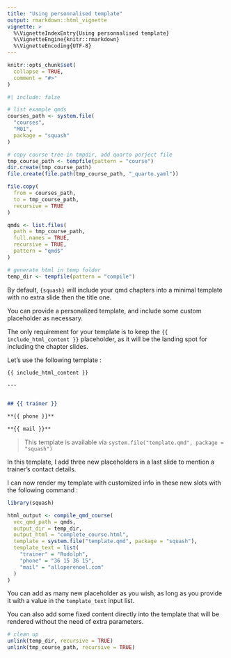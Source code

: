 ```yaml
---
title: "Using personnalised template"
output: rmarkdown::html_vignette
vignette: >
  %\VignetteIndexEntry{Using personnalised template}
  %\VignetteEngine{knitr::rmarkdown}
  %\VignetteEncoding{UTF-8}
---
```


```r
knitr::opts_chunk$set(
  collapse = TRUE,
  comment = "#>"
)
```

```r
#| include: false

# list example qmds
courses_path <- system.file(
  "courses",
  "M01",
  package = "squash"
)

# copy course tree in tmpdir, add quarto porject file
tmp_course_path <- tempfile(pattern = "course")
dir.create(tmp_course_path)
file.create(file.path(tmp_course_path, "_quarto.yaml"))

file.copy(
  from = courses_path,
  to = tmp_course_path,
  recursive = TRUE
)

qmds <- list.files(
  path = tmp_course_path,
  full.names = TRUE,
  recursive = TRUE,
  pattern = "qmd$"
)

# generate html in temp folder
temp_dir <- tempfile(pattern = "compile")

```

By default, `{squash}` will include your qmd chapters into a minimal template with no extra slide then the title one.

You can provide a personalized template, and include some custom placeholder as necessary.

The only requirement for your template is to keep the `{{ include_html_content }}` placeholder, as it will be the landing spot for including the chapter slides.

Let's use the following template :

```.md

{{ include_html_content }}

---


## {{ trainer }}

**{{ phone }}**

**{{ mail }}**
```

> This template is available via `system.file("template.qmd", package = "squash")`

In this template, I add three new placeholders in a last slide to mention a trainer's contact details.

I can now render my template with customized info in these new slots with the following command :

```r
library(squash)

html_output <- compile_qmd_course(
  vec_qmd_path = qmds,
  output_dir = temp_dir,
  output_html = "complete_course.html",
  template = system.file("template.qmd", package = "squash"),
  template_text = list(
    "trainer" = "Rudolph",
    "phone" = "36 15 36 15",
    "mail" = "alloperenoel.com"
  )
)
```

You can add as many new placeholder as you wish, as long as you provide it with a value in the `template_text` input list.

You can also add some fixed content directly into the template that will be rendered without the need of extra parameters.

```r
# clean up
unlink(temp_dir, recursive = TRUE)
unlink(tmp_course_path, recursive = TRUE)
```
